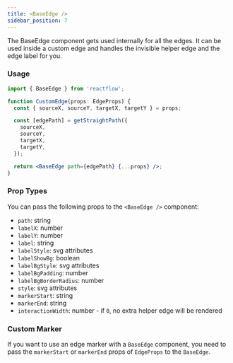 ```yaml
---
title: <BaseEdge />
sidebar_position: 7
---
```


The BaseEdge component gets used internally for all the edges. It can be used inside a custom edge and handles the invisible helper edge and the edge label for you.

### Usage

```jsx
import { BaseEdge } from 'reactflow';

function CustomEdge(props: EdgeProps) {
  const { sourceX, sourceY, targetX, targetY } = props;

  const [edgePath] = getStraightPath({
    sourceX,
    sourceY,
    targetX,
    targetY,
  });

  return <BaseEdge path={edgePath} {...props} />;
}
```

### Prop Types

You can pass the following props to the `<BaseEdge />` component:

- `path`: string
- `labelX`: number
- `labelY`: number
- `label`: string
- `labelStyle`: svg attributes
- `labelShowBg`: boolean
- `labelBgStyle`: svg attributes
- `labelBgPadding`: number
- `labelBgBorderRadius`: number
- `style`: svg attributes
- `markerStart`: string
- `markerEnd`: string
- `interactionWidth`: number - if `0`, no extra helper edge will be rendered

### Custom Marker

If you want to use an edge marker with a `BaseEdge` component, you need to pass the `markerStart` or `markerEnd` props of `EdgeProps` to the `BaseEdge`.
